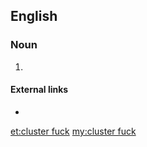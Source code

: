 ==English==

===Noun===
{{en-noun|head=[[cluster]] [[fuck]]}}

# {{alternative form of|clusterfuck|lang=en}}

====External links====
* {{projectlink|wikipedia|List of government and military acronyms#C|CF}}

[[et:cluster fuck]]
[[my:cluster fuck]]
